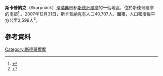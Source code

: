 {{Infobox settlement
| name = Skarpnäck
| type = [[Boroughs_of_Stockholm|Borough of Stockholm]]
| image_skyline = Skarpnäck 1980a.jpg
| image_caption = Aerial view of Skarpnäck in 1980
| image_map = Stockholm boroughs 2007 Skarpnäck.svg
| map_caption = Location within Stockholm
| latd = 59 |latm = 21.45|latNS = N
| longd = 17 |longm = 52.20|longEW = E
| coordinates_display = inline,title
| coordinates_region = SE
| subdivision_type = 國家
| subdivision_name = {{flag|Sweden}}
| subdivision_type2 = 城市
| subdivision_name2 = [[斯德哥爾摩|斯德哥爾摩]]
| subdivision_type3 = Municipal part
| subdivision_name3 = [[Söderort|Söderort]]
| area_total_km2 = 15.66
| population_total = 45340
| population_as_of = 2014
| population_density_km2 = auto
| established_title = Established
| established_date = 2007
| website = [http://www.stockholm.se/OmStockholm/Forvaltningar-och-bolag/Stadsdelsforvaltningar/Skarpnack/Om-stadsdelsomradet/ Skarpnäck] on stockholm.se
}}
'''斯卡普納克'''（Skarpnäck）是[[瑞典|瑞典]]首都[[斯德哥爾摩|斯德哥爾摩]]的一個地區，位於斯德哥爾摩的南部<ref name="stockholm-admindivisions">{{cite web|title=Administrative divisions of the City districts|publisher=Stockholms stads utrednings- och statistikkontor AB|url=http://www.usk.stockholm.se/arsbok/b038.htm|date=2008-04-14|accessdate=2008-06-07|archive-date=2007-04-09|archive-url=https://web.archive.org/web/20070409072253/http://www.usk.stockholm.se/arsbok/b038.htm|dead-url=no}}</ref> 。2007年12月31日，斯卡普納克有人口40,707人，面積{{convert|15.66|km2|sqmi}}，人口密度每平方公里2,599人<ref>{{cite web|title=Områdesfakta Skarpnäck|publisher=Stockholms stads utrednings- och statistikkontor AB|url=http://www.usk.stockholm.se/tabellverktyg/tv.aspx?projekt=omradesfakta&omrade=sdo15|accessdate=2008-06-07|archive-date=2011-07-23|archive-url=https://web.archive.org/web/20110723040048/http://www.usk.stockholm.se/tabellverktyg/tv.aspx?projekt=omradesfakta&omrade=sdo15|dead-url=no}}</ref>。

==參考資料==
{{reflist}}
[[Category:斯德哥爾摩|Category:斯德哥爾摩]]
{{瑞典小作品}}